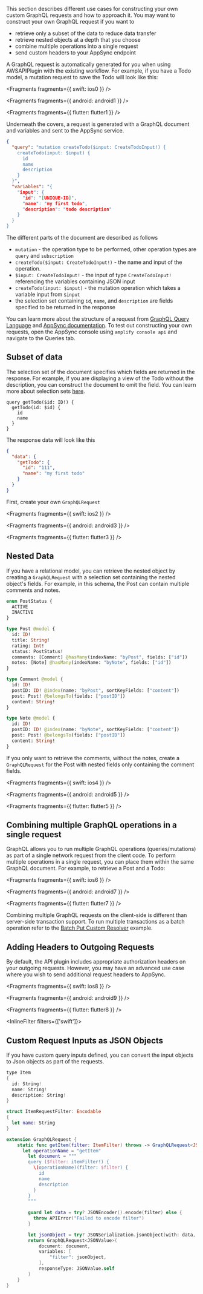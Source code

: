This section describes different use cases for constructing your own custom GraphQL requests and how to approach it. You may want to construct your own GraphQL request if you want to

- retrieve only a subset of the data to reduce data transfer
- retrieve nested objects at a depth that you choose
- combine multiple operations into a single request
- send custom headers to your AppSync endpoint

A GraphQL request is automatically generated for you when using AWSAPIPlugin with the existing workflow. For example, if you have a Todo model, a mutation request to save the Todo will look like this:


<Fragments fragments={{ swift: ios0 }} />


<Fragments fragments={{ android: android1 }} />


<Fragments fragments={{ flutter: flutter1 }} />

Underneath the covers, a request is generated with a GraphQL document and variables and sent to the AppSync service.

```json
{
  "query": "mutation createTodo($input: CreateTodoInput!) {
    createTodo(input: $input) {
      id
      name
      description
    }
  }",
  "variables": "{
    "input": {
      "id": "[UNIQUE-ID]",
      "name": "my first todo",
      "description": "todo description"
    }
  }
}
```

The different parts of the document are described as follows

- `mutation` - the operation type to be performed, other operation types are `query` and `subscription`
- `createTodo($input: CreateTodoInput!)` - the name and input of the operation.
- `$input: CreateTodoInput!` - the input of type `CreateTodoInput!` referencing the variables containing JSON input
- `createTodo(input: $input)` - the mutation operation which takes a variable input from `$input`
- the selection set containing `id`, `name`, and `description` are fields specified to be returned in the response

You can learn more about the structure of a request from [GraphQL Query Language](https://graphql.org/learn/) and [AppSync documentation](https://docs.aws.amazon.com/appsync/latest/devguide/graphql-overview.html). To test out constructing your own requests, open the AppSync console using `amplify console api` and navigate to the Queries tab.

## Subset of data

The selection set of the document specifies which fields are returned in the response. For example, if you are displaying a view of the Todo without the description, you can construct the document to omit the field. You can learn more about selection sets [here](https://spec.graphql.org/draft/#sec-Selection-Sets).

```
query getTodo($id: ID!) {
  getTodo(id: $id) {
    id
    name
  }
}
```

The response data will look like this

```json
{
  "data": {
    "getTodo": {
      "id": "111",
      "name": "my first todo"
    }
  }
}
```

First, create your own `GraphQLRequest`


<Fragments fragments={{ swift: ios2 }} />


<Fragments fragments={{ android: android3 }} />


<Fragments fragments={{ flutter: flutter3 }} />

## Nested Data

If you have a relational model, you can retrieve the nested object by creating a `GraphQLRequest` with a selection set containing the nested object's fields. For example, in this schema, the Post can contain multiple comments and notes.

```graphql
enum PostStatus {
  ACTIVE
  INACTIVE
}

type Post @model {
  id: ID!
  title: String!
  rating: Int!
  status: PostStatus!
  comments: [Comment] @hasMany(indexName: "byPost", fields: ["id"])
  notes: [Note] @hasMany(indexName: "byNote", fields: ["id"])
}

type Comment @model {
  id: ID!
  postID: ID! @index(name: "byPost", sortKeyFields: ["content"])
  post: Post! @belongsTo(fields: ["postID"])
  content: String!
}

type Note @model {
  id: ID!
  postID: ID! @index(name: "byNote", sortKeyFields: ["content"])
  post: Post! @belongsTo(fields: ["postID"])
  content: String!
}
```

If you only want to retrieve the comments, without the notes, create a `GraphQLRequest` for the Post with nested fields only containing the comment fields.


<Fragments fragments={{ swift: ios4 }} />


<Fragments fragments={{ android: android5 }} />


<Fragments fragments={{ flutter: flutter5 }} />

## Combining multiple GraphQL operations in a single request

GraphQL allows you to run multiple GraphQL operations (queries/mutations) as part of a single network request from the client code. To perform multiple operations in a single request, you can place them within the same GraphQL document. For example, to retrieve a Post and a Todo:


<Fragments fragments={{ swift: ios6 }} />


<Fragments fragments={{ android: android7 }} />


<Fragments fragments={{ flutter: flutter7 }} />

<Callout>

Combining multiple GraphQL requests on the client-side is different than server-side transaction support. To run multiple transactions as a batch operation refer to the [Batch Put Custom Resolver](/[platform]/build-a-backend/graphqlapi/best-practice/batch-put-custom-resolver/) example.

</Callout>

## Adding Headers to Outgoing Requests

By default, the API plugin includes appropriate authorization headers on your outgoing requests. However, you may have an advanced use case where you wish to send additional request headers to AppSync.


<Fragments fragments={{ swift: ios8 }} />


<Fragments fragments={{ android: android9 }} />


<Fragments fragments={{ flutter: flutter8 }} />

<InlineFilter filters={['swift']}>

## Custom Request Inputs as JSON Objects

If you have custom query inputs defined, you can convert the input objects to Json objects as part of the requests.

```swift
type Item
{
  id: String!
  name: String!
  description: String!
}

struct ItemRequestFilter: Encodable
{
  let name: String
}

extension GraphQLRequest {
    static func getItem(filter: ItemFilter) throws -> GraphQLRequest<JSONValue> {
      let operationName = "getItem"
        let document = """
        query ($filter: itemFilter!) {
          \(operationName)(filter: $filter) {
            id
            name
            description
          }
        }
        """
        
        guard let data = try? JSONEncoder().encode(filter) else { 
          throw APIError("Failed to encode filter")
        }

        let jsonObject = try? JSONSerialization.jsonObject(with: data, options: [])
        return GraphQLRequest<JSONValue>(
            document: document,
            variables: [
                "filter": jsonObject,
            ],
            responseType: JSONValue.self
        )
    }
}
```

</InlineFilter>
